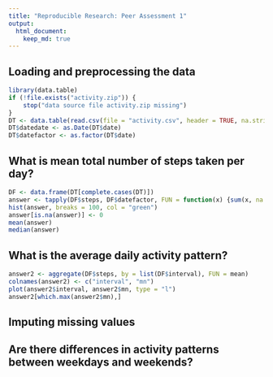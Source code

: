 ```yaml
---
title: "Reproducible Research: Peer Assessment 1"
output: 
  html_document:
    keep_md: true
---
```



## Loading and preprocessing the data

```r
library(data.table)
if (!file.exists("activity.zip")) {
    stop("data source file activity.zip missing")
}
DT <- data.table(read.csv(file = "activity.csv", header = TRUE, na.strings = "NA",  stringsAsFactors = FALSE))
DT$datedate <- as.Date(DT$date)
DT$datefactor <- as.factor(DT$date)

```  

## What is mean total number of steps taken per day?


```r
DF <- data.frame(DT[complete.cases(DT)])
answer <- tapply(DF$steps, DF$datefactor, FUN = function(x) {sum(x, na.rm = TRUE)})
hist(answer, breaks = 100, col = "green")
answer[is.na(answer)] <- 0
mean(answer)
median(answer)
````



## What is the average daily activity pattern?

```r
answer2 <- aggregate(DF$steps, by = list(DF$interval), FUN = mean)
colnames(answer2) <- c("interval", "mn")
plot(answer2$interval, answer2$mn, type = "l")
answer2[which.max(answer2$mn),]
```


## Imputing missing values


## Are there differences in activity patterns between weekdays and weekends?
